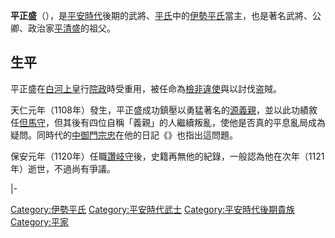 {{東亞男性歷史人物
|名稱 = 平正盛
|出生日期 = 不詳
|逝世日期 = [[保安_(鳥羽天皇)|保安]]二年（1121年？）
|身份 = [[從四位|從四位下]][[讚岐國|讚岐守]]
|主君 = [[堀河天皇|堀河天皇]]→[[鳥羽天皇|鳥羽天皇]]
|父親 = [[平正衡|平正衡]]
|子 = [[平忠盛|平忠盛]]、平貞正、[[平忠正|平忠正]]、平時盛
|女 = [[源義忠|源義忠]]室、{{link-ja|藤原顯時|藤原顕時}}室、藤原清隆室
|養子 = 平範延
}}
{{japanese|japanese=平 正盛|kana=たいら の まさもり|romaji=Taira no Masamori}}

'''平正盛'''（{{bd|？||1121年|？}}），是[[平安時代|平安時代]]後期的武將、[[平氏|平氏]]中的[[伊勢平氏|伊勢平氏]]當主，也是著名武將、公卿、政治家[[平清盛|平清盛]]的祖父。

==生平==
平正盛在[[白河天皇|白河上皇]]行[[院政|院政]]時受重用，被任命為[[檢非違使|檢非違使]]與{{link-ja|追捕使|追捕使}}以討伐盗賊。

天仁元年（1108年）發生{{link-ja|源義親之亂|源義親の乱}}，平正盛成功鎮壓以勇猛著名的[[源義親|源義親]]，並以此功績敘任[[但馬國|但馬守]]，但其後有四位自稱「義親」的人繼續叛亂，使他是否真的平息亂局成為疑問。同時代的[[藤原宗忠|中御門宗忠]]在他的日記《{{link-ja|中右記|中右記}}》也指出這問題。

保安元年（1120年）任職[[讚岐國|讚岐守]]後，史籍再無他的紀錄，一般認為他在次年（1121年）逝世，不過尚有爭議。

{{start box|width=auto}}
{{s-pre}}
|-
{{s-before|[[平正衡|平正衡]]}}
{{s-title|[[伊勢平氏|伊勢平氏]]當主|？－1121年？}}
{{s-after|[[平忠盛|平忠盛]]}}
{{end box}}

[[Category:伊勢平氏|Category:伊勢平氏]]
[[Category:平安時代武士|Category:平安時代武士]]
[[Category:平安時代後期貴族|Category:平安時代後期貴族]]
[[Category:平家|Category:平家]]
